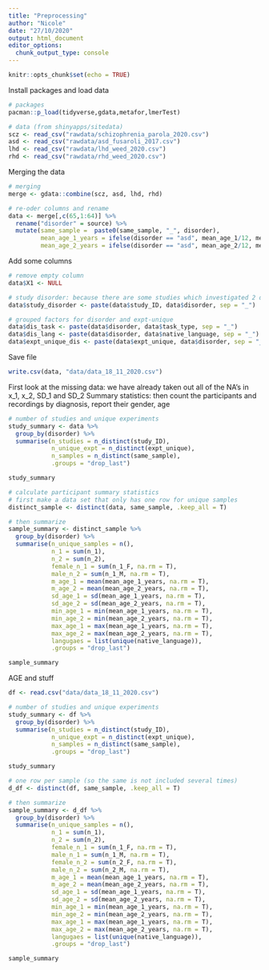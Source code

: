 ```yaml
---
title: "Preprocessing"
author: "Nicole"
date: "27/10/2020"
output: html_document
editor_options: 
  chunk_output_type: console
---
```


```r
knitr::opts_chunk$set(echo = TRUE)
```

Install packages and load data 
```r
# packages
pacman::p_load(tidyverse,gdata,metafor,lmerTest)

# data (from shinyapps/sitedata)
scz <- read_csv("rawdata/schizophrenia_parola_2020.csv")
asd <- read_csv("rawdata/asd_fusaroli_2017.csv")
lhd <- read_csv("rawdata/lhd_weed_2020.csv")
rhd <- read_csv("rawdata/rhd_weed_2020.csv")

```

Merging the data
```r
# merging
merge <- gdata::combine(scz, asd, lhd, rhd) 

# re-oder columns and rename
data <- merge[,c(65,1:64)] %>%
  rename("disorder" = source) %>%
  mutate(same_sample =  paste0(same_sample, "_", disorder),
         mean_age_1_years = ifelse(disorder == "asd", mean_age_1/12, mean_age_1),
         mean_age_2_years = ifelse(disorder == "asd", mean_age_2/12, mean_age_2))
```

Add some columns
```r
# remove empty column
data$X1 <- NULL 

# study disorder: because there are some studies which investigated 2 disorder (esp. rhd/lhd)
data$study_disorder <- paste(data$study_ID, data$disorder, sep = "_")

# grouped factors for disorder and expt-unique 
data$dis_task <- paste(data$disorder, data$task_type, sep = "_")
data$dis_lang <- paste(data$disorder, data$native_language, sep = "_")
data$expt_unique_dis <- paste(data$expt_unique, data$disorder, sep = "_")
```

Save file
```r
write.csv(data, "data/data_18_11_2020.csv")
```


First look at the missing data: we have already taken out all of the NA's in x_1, x_2, SD_1 and SD_2
Summary statistics: then count the participants and recordings by diagnosis, report their gender, age
```r
# number of studies and unique experiments
study_summary <- data %>% 
  group_by(disorder) %>% 
  summarise(n_studies = n_distinct(study_ID),
            n_unique_expt = n_distinct(expt_unique), 
            n_samples = n_distinct(same_sample),
            .groups = "drop_last")

study_summary

# calculate participant summary statistics
# first make a data set that only has one row for unique samples
distinct_sample <- distinct(data, same_sample, .keep_all = T)

# then summarize
sample_summary <- distinct_sample %>% 
  group_by(disorder) %>% 
  summarise(n_unique_samples = n(),
            n_1 = sum(n_1),
            n_2 = sum(n_2),
            female_n_1 = sum(n_1_F, na.rm = T),
            male_n_2 = sum(n_1_M, na.rm = T),
            m_age_1 = mean(mean_age_1_years, na.rm = T),
            m_age_2 = mean(mean_age_2_years, na.rm = T),
            sd_age_1 = sd(mean_age_1_years, na.rm = T),
            sd_age_2 = sd(mean_age_2_years, na.rm = T),
            min_age_1 = min(mean_age_1_years, na.rm = T),
            min_age_2 = min(mean_age_2_years, na.rm = T),
            max_age_1 = max(mean_age_1_years, na.rm = T),
            max_age_2 = max(mean_age_2_years, na.rm = T),
            langugaes = list(unique(native_language)),
            .groups = "drop_last")

sample_summary
```

AGE and stuff
```r
df <- read.csv("data/data_18_11_2020.csv")

# number of studies and unique experiments
study_summary <- df %>% 
  group_by(disorder) %>% 
  summarise(n_studies = n_distinct(study_ID),
            n_unique_expt = n_distinct(expt_unique), 
            n_samples = n_distinct(same_sample),
            .groups = "drop_last")

study_summary

# one row per sample (so the same is not included several times)
d_df <- distinct(df, same_sample, .keep_all = T)

# then summarize
sample_summary <- d_df %>% 
  group_by(disorder) %>% 
  summarise(n_unique_samples = n(),
            n_1 = sum(n_1),
            n_2 = sum(n_2),
            female_n_1 = sum(n_1_F, na.rm = T),
            male_n_1 = sum(n_1_M, na.rm = T),
            female_n_2 = sum(n_2_F, na.rm = T),
            male_n_2 = sum(n_2_M, na.rm = T),
            m_age_1 = mean(mean_age_1_years, na.rm = T),
            m_age_2 = mean(mean_age_2_years, na.rm = T),
            sd_age_1 = sd(mean_age_1_years, na.rm = T),
            sd_age_2 = sd(mean_age_2_years, na.rm = T),
            min_age_1 = min(mean_age_1_years, na.rm = T),
            min_age_2 = min(mean_age_2_years, na.rm = T),
            max_age_1 = max(mean_age_1_years, na.rm = T),
            max_age_2 = max(mean_age_2_years, na.rm = T),
            langugaes = list(unique(native_language)),
            .groups = "drop_last")

sample_summary
```

